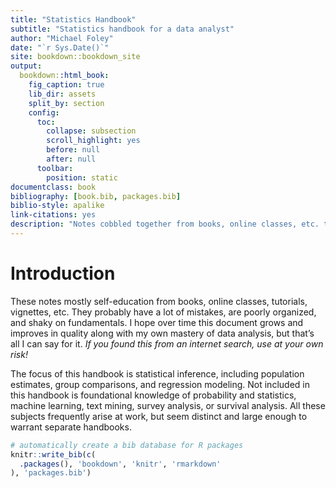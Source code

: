 ```yaml
--- 
title: "Statistics Handbook"
subtitle: "Statistics handbook for a data analyst"
author: "Michael Foley"
date: "`r Sys.Date()`"
site: bookdown::bookdown_site
output:
  bookdown::html_book:
    fig_caption: true
    lib_dir: assets
    split_by: section
    config:
      toc:
        collapse: subsection
        scroll_highlight: yes
        before: null
        after: null
      toolbar:
        position: static
documentclass: book
bibliography: [book.bib, packages.bib]
biblio-style: apalike
link-citations: yes
description: "Notes cobbled together from books, online classes, etc. to be used as quick reference for common work projects."
---
```


# Introduction {-}

These notes mostly self-education from books, online classes, tutorials, vignettes, etc. They probably have a lot of mistakes, are poorly organized, and shaky on fundamentals. I hope over time this document grows and improves in quality along with my own mastery of data analysis, but that's all I can say for it. *If you found this from an internet search, use at your own risk!*

The focus of this handbook is statistical inference, including population estimates, group comparisons, and regression modeling. Not included in this handbook is foundational knowledge of probability and statistics, machine learning, text mining, survey analysis, or survival analysis. All these subjects frequently arise at work, but seem distinct and large enough to warrant separate handbooks.

```r
# automatically create a bib database for R packages
knitr::write_bib(c(
  .packages(), 'bookdown', 'knitr', 'rmarkdown'
), 'packages.bib')
```
